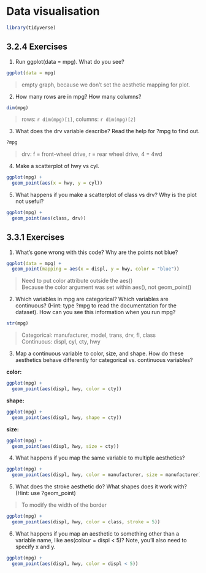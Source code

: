 # Data visualisation

```r
library(tidyverse)
```

## 3.2.4 Exercises {-}

1. Run ggplot(data = mpg). What do you see?

```r
ggplot(data = mpg)
```

> empty graph, because we don't set the aesthetic mapping for plot.

2. How many rows are in mpg? How many columns?

```r
dim(mpg)
```

> rows: `r dim(mpg)[1]`, columns: `r dim(mpg)[2]`

3. What does the drv variable describe? Read the help for ?mpg to find out. 

```r
?mpg
```

> drv: f = front-wheel drive, r = rear wheel drive, 4 = 4wd

4. Make a scatterplot of hwy vs cyl.

```r
ggplot(mpg) + 
  geom_point(aes(x = hwy, y = cyl))
```

5. What happens if you make a scatterplot of class vs drv? Why is the plot not useful?

```r
ggplot(mpg) +
  geom_point(aes(class, drv))
```

## 3.3.1 Exercises {-}

1. What’s gone wrong with this code? Why are the points not blue?

```r
ggplot(data = mpg) + 
  geom_point(mapping = aes(x = displ, y = hwy, color = "blue"))
```

> Need to put color attribute outside the aes()   
> Because the color argument was set within aes(), not geom_point()

2. Which variables in mpg are categorical? Which variables are continuous? (Hint: type ?mpg to read the documentation for the dataset). How can you see this information when you run mpg?

```r
str(mpg)
```

> Categorical: manufacturer, model, trans, drv, fl, class   
> Continuous: displ, cyl, cty, hwy

3. Map a continuous variable to color, size, and shape. How do these aesthetics behave differently for categorical vs. continuous variables?

**color:**

```r
ggplot(mpg) + 
  geom_point(aes(displ, hwy, color = cty))
```

**shape:**

```r
ggplot(mpg) + 
  geom_point(aes(displ, hwy, shape = cty))
```

**size:**

```r
ggplot(mpg) + 
  geom_point(aes(displ, hwy, size = cty))
```

4. What happens if you map the same variable to multiple aesthetics?

```r
ggplot(mpg) + 
  geom_point(aes(displ, hwy, color = manufacturer, size = manufacturer))
```

5. What does the stroke aesthetic do? What shapes does it work with? (Hint: use ?geom_point)

>  To modify the width of the border   

```r
ggplot(mpg) + 
  geom_point(aes(displ, hwy, color = class, stroke = 5))
```

6. What happens if you map an aesthetic to something other than a variable name, like aes(colour = displ < 5)? Note, you’ll also need to specify x and y.

```r
ggplot(mpg) + 
  geom_point(aes(displ, hwy, color = displ < 5))
```














